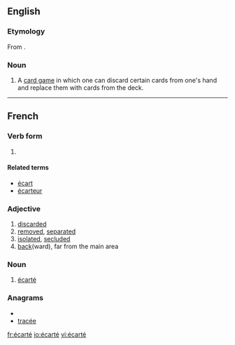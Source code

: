 ==English==
===Etymology===
From {{etyl|fr}} {{term|écarté|lang=fr}}.

===Noun===
{{en-noun}}

# A [[card game]] in which one can discard certain cards from one's hand and replace them with cards from the deck.

----

==French==

===Verb form===
{{infl|fr|verb form}}

# {{past participle of|[[écarter]]|lang=French}}

====Related terms====
* [[écart]] {{m}}
* [[écarteur]] {{m}}

===Adjective===
{{fr-adj}}

# [[discarded]]
# [[removed]], [[separated]]
# [[isolated]], [[secluded]]
# [[back]](ward), far from the main area

===Noun===
{{fr-noun|m}}

# {{context|cards|lang=fr}} [[#English|écarté]]

===Anagrams===
* {{alphagram|aceert}}
* [[tracée#French|tracée]]

[[fr:écarté]]
[[io:écarté]]
[[vi:écarté]]